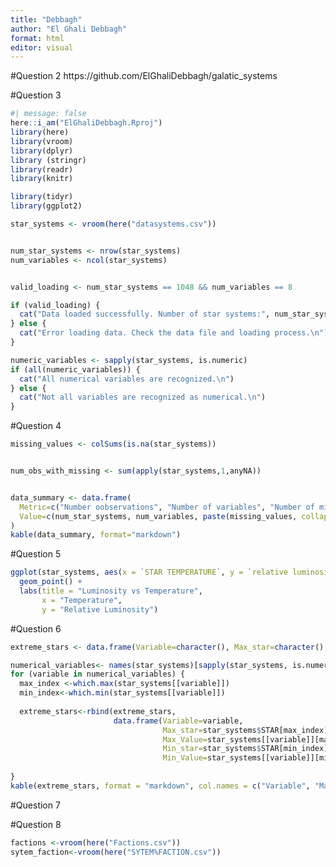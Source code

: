 ```yaml
---
title: "Debbagh"
author: "El Ghali Debbagh"
format: html
editor: visual
---
```


#Question 2 https://github.com/ElGhaliDebbagh/galatic_systems

#Question 3

```r
#| message: false
here::i_am("ElGhaliDebbagh.Rproj")
library(here)
library(vroom)
library(dplyr)
library (stringr)
library(readr)
library(knitr)


```

```r
library(tidyr)
library(ggplot2)

```

```r


star_systems <- vroom(here("datasystems.csv"))


num_star_systems <- nrow(star_systems)
num_variables <- ncol(star_systems)


valid_loading <- num_star_systems == 1048 && num_variables == 8

if (valid_loading) {
  cat("Data loaded successfully. Number of star systems:", num_star_systems, "\n")
} else {
  cat("Error loading data. Check the data file and loading process.\n")
}

numeric_variables <- sapply(star_systems, is.numeric)
if (all(numeric_variables)) {
  cat("All numerical variables are recognized.\n")
} else {
  cat("Not all variables are recognized as numerical.\n")
}

```

#Question 4

```r

missing_values <- colSums(is.na(star_systems))


num_obs_with_missing <- sum(apply(star_systems,1,anyNA))


data_summary <- data.frame(
  Metric=c("Number oobservations", "Number of variables", "Number of missin values", "Number of observations with at least one missing value"),
  Value=c(num_star_systems, num_variables, paste(missing_values, collapse=","),num_obs_with_missing)
)
kable(data_summary, format="markdown")

```


#Question 5
```r
ggplot(star_systems, aes(x = `STAR TEMPERATURE`, y = `relative luminosity`)) +
  geom_point() +
  labs(title = "Luminosity vs Temperature",
       x = "Temperature",
       y = "Relative Luminosity")
```

#Question 6
```r
extreme_stars <- data.frame(Variable=character(), Max_star=character(), Max_value=numeric(), Min_Star=character(), Min_Value=numeric())

numerical_variables<- names(star_systems)[sapply(star_systems, is.numeric)]
for (variable in numerical_variables) {
  max_index <-which.max(star_systems[[variable]])
  min_index<-which.min(star_systems[[variable]])
  
  extreme_stars<-rbind(extreme_stars,
                       data.frame(Variable=variable,
                                  Max_star=star_systems$STAR[max_index],
                                  Max_Value=star_systems[[variable]][max_index],
                                  Min_star=star_systems$STAR[min_index],
                                  Min_Value=star_systems[[variable]][min_index]))
  
}
kable(extreme_stars, format = "markdown", col.names = c("Variable", "Max Star", "Max value", "Min star", "Min value"))
```

#Question 7

#Question 8
```r
factions <-vroom(here("Factions.csv"))
sytem_faction<-vroom(here("SYTEM%FACTION.csv"))
```

